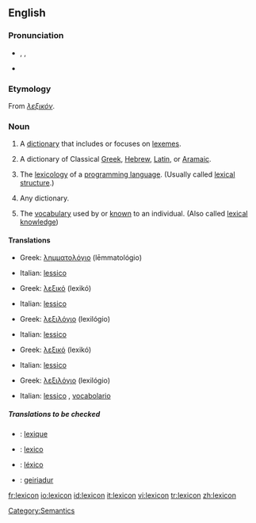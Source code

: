 {{was wotd|2006|December|12}}
{{wikipedia|dab=lexicon (disambiguation)|lexicon}}
==English==

===Pronunciation===
*{{AHD|lĕ'ksĭkŏn}}, {{IPA|/ˈleksɪkɑn/}}, {{SAMPA|/"leksIkQn/}}
*{{audio|en-us-lexicon.ogg|Audio (US)}}

===Etymology===
From {{AGr.}} ''[[λεξικόν]]''.

===Noun===
{{wikipedia}}
{{en-noun}}

# {{linguistics}} A [[dictionary]] that includes or focuses on [[lexeme]]s.
# A dictionary of Classical [[Greek]], [[Hebrew]], [[Latin]], or [[Aramaic]].
# {{programming}} The [[lexicology]] of a [[programming language]]. (Usually called [[lexical structure]].)
# {{rare}} Any dictionary.
# The [[vocabulary]] used by or [[know]]n to an individual. (Also called [[lexical knowledge]])

====Translations====
{{trans-top|a dictionary of lexemes}}
*Greek: [[λημματολόγιο]] (lēmmatológio) {{n}}
{{trans-mid}}
*Italian: [[lessico]] {{m}}
{{trans-bottom}}

{{trans-top|a dictionary of Classical Greek, Hebrew, Latin, or Aramaic}}
*Greek: [[λεξικό]] (lexikó) {{n}}
{{trans-mid}}
*Italian: [[lessico]] {{m}}
{{trans-bottom}}

{{trans-top|lexicology of a programming language}}
*Greek: [[λεξιλόγιο]] (lexilógio) {{n}}
{{trans-mid}}
*Italian: [[lessico]] {{m}}
{{trans-bottom}}

{{trans-top|(rare) any dictionary}}
*Greek: [[λεξικό]] (lexikó) {{n}}
{{trans-mid}}
*Italian: [[lessico]] {{m}}
{{trans-bottom}}

{{trans-top|the vocabulary used by an individual}}
*Greek: [[λεξιλόγιο]] (lexilógio) {{n}}
{{trans-mid}}
*Italian: [[lessico]] {{m}}, [[vocabolario]] {{m}}
{{trans-bottom}}

=====Translations to be checked=====
{{checktrans}}
*{{ttbc|French}}: [[lexique]] {{m}}
*{{ttbc|Interlingua}}: [[lexico]]
*{{ttbc|Portuguese}}: [[léxico]] {{m}}
*{{ttbc|Welsh}}: [[geiriadur]] {{m}}

[[Category:Lexicons| ]]
[[Category:Semantics]]

[[fr:lexicon]]
[[io:lexicon]]
[[id:lexicon]]
[[it:lexicon]]
[[vi:lexicon]]
[[tr:lexicon]]
[[zh:lexicon]]